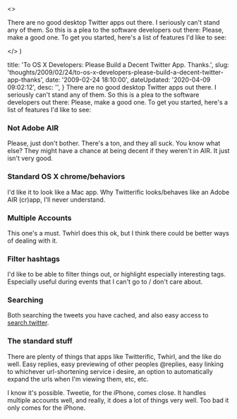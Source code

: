 

  <>
    <p>
      There are no good desktop Twitter apps out there. I seriously can't stand
      any of them. So this is a plea to the software developers out there&#58;
      Please, make a good one. To get you started, here's a list of features I'd
      like to see&#58;
    </p>
  </>
)


  title: 'To OS X Developers: Please Build a Decent Twitter App. Thanks.',
  slug:
    'thoughts/2009/02/24/to-os-x-developers-please-build-a-decent-twitter-app-thanks',
  date: '2009-02-24 18:10:00',
  dateUpdated: '2020-04-09 09:02:12',
  desc: '',
}
There are no good desktop Twitter apps out there. I seriously can't stand any of them. So this is a plea to the software developers out there: Please, make a good one. To get you started, here's a list of features I'd like to see:
### Not Adobe AIR

Please, just don't bother. There's a ton, and they all suck. You know what else? They might have a chance at being decent if they weren't in AIR. It just isn't very good.

### Standard OS X chrome/behaviors

I'd like it to look like a Mac app. Why Twitterific looks/behaves like an Adobe AIR (cr)app, I'll never understand.

### Multiple Accounts

This one's a must. Twhirl does this ok, but I think there could be better ways of dealing with it.

### Filter hashtags

I'd like to be able to filter things out, or highlight especially interesting tags. Especially useful during events that I can't go to / don't care about.

### Searching

Both searching the tweets you have cached, and also easy access to [search.twitter](http://search.twitter.com).

### The standard stuff

There are plenty of things that apps like Twitterific, Twhirl, and the like do well. Easy replies, easy previewing of other peoples @replies, easy linking to whichever url-shortening service i desire, an option to automatically expand the urls when I'm viewing them, etc, etc.

I know it's possible. Tweetie, for the iPhone, comes close. It handles multiple accounts well, and really, it does a lot of things very well. Too bad it only comes for the iPhone.
